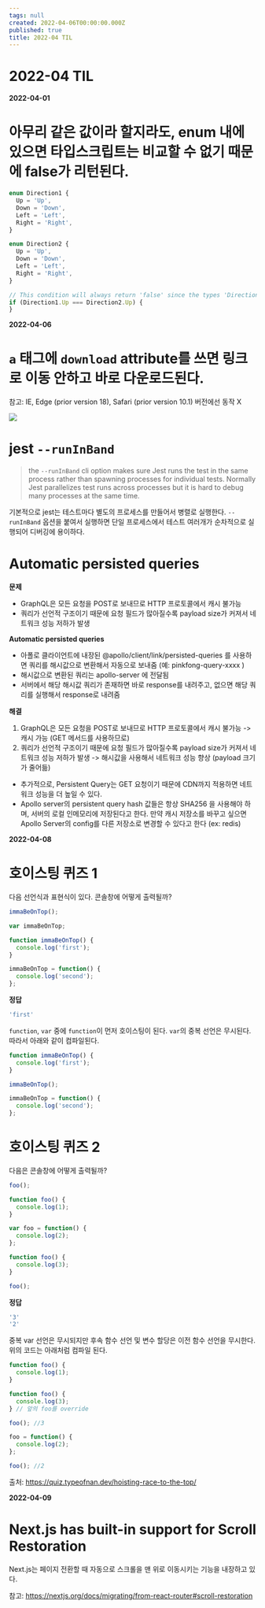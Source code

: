 ```yaml
---
tags: null
created: 2022-04-06T00:00:00.000Z
published: true
title: 2022-04 TIL
---
```



# 2022-04 TIL

<ArticleInfo />

**2022-04-01**
# 아무리 같은 값이라 할지라도, enum 내에 있으면 타입스크립트는 비교할 수 없기 때문에 false가 리턴된다.

```ts
enum Direction1 {
  Up = 'Up',
  Down = 'Down',
  Left = 'Left',
  Right = 'Right',
}

enum Direction2 {
  Up = 'Up',
  Down = 'Down',
  Left = 'Left',
  Right = 'Right',
}

// This condition will always return 'false' since the types 'Direction1.Up' and 'Direction2.Up' have no overlap.
if (Direction1.Up === Direction2.Up) {
}
```

**2022-04-06**

# `a` 태그에 `download` attribute를 쓰면 링크로 이동 안하고 바로 다운로드된다.

참고: IE, Edge (prior version 18), Safari (prior version 10.1) 버전에선 동작 X

![](https://i.imgur.com/TFbfASL.png)

# jest `--runInBand`

> the `--runInBand` cli option makes sure Jest runs the test in the same process rather than spawning processes for individual tests. Normally Jest parallelizes test runs across processes but it is hard to debug many processes at the same time.

기본적으로 jest는 테스트마다 별도의 프로세스를 만들어서 병렬로 실행한다. `--runInBand` 옵션을 붙여서 실행하면 단일 프로세스에서 테스트 여러개가 순차적으로 실행되어 디버깅에 용이하다.

# Automatic persisted queries
**문제**

- GraphQL은 모든 요청을 POST로 보내므로 HTTP 프로토콜에서 캐시 불가능
- 쿼리가 선언적 구조이기 때문에 요청 필드가 많아질수록 payload size가 커져서 네트워크 성능 저하가 발생

**Automatic persisted queries**

- 아폴로 클라이언트에 내장된 @apollo/client/link/persisted-queries  를 사용하면 쿼리를 해시값으로 변환해서 자동으로 보내줌 (예: pinkfong-query-xxxx )
- 해시값으로 변환된 쿼리는 apollo-server 에 전달됨
- 서버에서 해당 해시값 쿼리가 존재하면 바로 response를 내려주고, 없으면 해당 쿼리를 실행해서 response로 내려줌

**해결**

1. GraphQL은 모든 요청을 POST로 보내므로 HTTP 프로토콜에서 캐시 불가능 -> 캐시 가능 (GET 메서드를 사용하므로)
2. 쿼리가 선언적 구조이기 때문에 요청 필드가 많아질수록 payload size가 커져서 네트워크 성능 저하가 발생 -> 해시값을 사용해서 네트워크 성능 향상 (payload 크기가 줄어듦)

- 추가적으로, Persistent Query는 GET 요청이기 때문에 CDN까지 적용하면 네트워크 성능을 더 높일 수 있다.
- Apollo server의 persistent query hash 값들은 항상 SHA256 을 사용해야 하며, 서버의 로컬 인메모리에 저장된다고 한다. 만약 캐시 저장소를 바꾸고 싶으면 Apollo Server의 config를 다른 저장소로 변경할 수 있다고 한다 (ex: redis)

**2022-04-08**

# 호이스팅 퀴즈 1
다음 선언식과 표현식이 있다. 콘솔창에 어떻게 출력될까?
```js
immaBeOnTop();

var immaBeOnTop;

function immaBeOnTop() {
  console.log('first');
}

immaBeOnTop = function() {
  console.log('second');
};
```

**정답**
```js
'first'
```

`function`, `var` 중에 `function`이 먼저 호이스팅이 된다. `var`의 중복 선언은 무시된다. 따라서 아래와 같이 컴파일된다. 

```js
function immaBeOnTop() {
  console.log('first');
}

immaBeOnTop();

immaBeOnTop = function() {
  console.log('second');
};
```

# 호이스팅 퀴즈 2
다음은 콘솔창에 어떻게 출력될까?
```js
foo();

function foo() {
  console.log(1);
}

var foo = function() {
  console.log(2);
};

function foo() {
  console.log(3);
}

foo();
```

**정답**
```js
'3'
'2'
```

중복 var 선언은 무시되지만 후속 함수 선언 및 변수 할당은 이전 함수 선언을 무시한다. 위의 코드는 아래처럼 컴파일 된다.

```js
function foo() {
  console.log(1);
}

function foo() {
  console.log(3);
} // 앞의 foo를 override

foo(); //3

foo = function() {
  console.log(2);
};

foo(); //2
```

출처: https://quiz.typeofnan.dev/hoisting-race-to-the-top/

**2022-04-09**
# Next.js has built-in support for Scroll Restoration

Next.js는 페이지 전환할 때 자동으로 스크롤을 맨 위로 이동시키는 기능을 내장하고 있다.

참고: https://nextjs.org/docs/migrating/from-react-router#scroll-restoration